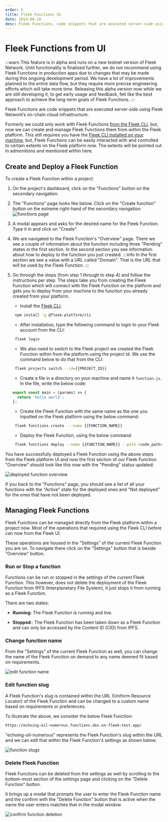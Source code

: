 ```yaml
---
order: 5
title: Fleek Functions UI
date: 2024-08-18
desc: Fleek Functions, code snippets that are executed server-side using Fleek Network's on-chain cloud infrastructure. Create your own Fleek Function from the Fleek platform.
---
```


# Fleek Functions from UI

:::warn
This feature is in alpha and runs on a new testnet version of Fleek Network. Until functionality is finalized further, we do not recommend using Fleek Functions in production apps due to
changes that may be made during this ongoing development period. We have a lot of improvements planned to the entire data flow, but they require more precise engineering efforts which will
take more time. Releasing this alpha version now while we are still developing it, to get early usage and feedback, felt like the best approach to achieve the long-term goals of Fleek
Functions.
:::

Fleek Functions are code snippets that are executed server-side using Fleek Network’s on-chain cloud infrastructure.

Formerly we could only work with Fleek Functions [from the Fleek CLI](/docs/cli/functions), but, now we can create and manage Fleek Functions them from within the Fleek platform.
This still requires you have the [Fleek CLI installed on your machine](/docs/cli/#install), but, Fleek Functions can be easily interacted with and controlled to certain extents on the Fleek platform now. The extents will be pointed out in admonitions and mentioned within here.

## Create and Deploy a Fleek Function

To create a Fleek Function within a project:

1. On the project's dashboard, click on the "Functions" button on the secondary navigation:

2. The "Functions" page looks like below. Click on the "Create function" button on the extreme right-hand of the secondary navigation:
   ![functions page](./functions-page.png)

3. A modal appears and asks for the desired name for the Fleek Function. Type it in and click on "Create".

4. We are navigated to the Fleek Function's "Overview" page. There we see a couple of information about the function including three "Pending" states in the first section. In the second section you see information about how to deploy to the function you just created.
   :::info
   In the first section we see a value with a URL called "Domain". That is the URL that will be used by the Fleek Function.
   :::

5. Go through the steps (from step 1 through to step 4) and follow the instructions per step. The steps take you from creating the Fleek Function which will connect with the Fleek Function on the platform and gets you to deploy from your machine to the function you already created from your platform.

   - Install the [Fleek CLI](/docs/cli/#install).

   ```bash
    npm install -g @fleek-platform/cli
   ```

   - After installation, type the following command to login to your Fleek account from the CLI:

   ```bash
    fleek login
   ```

   - We also need to switch to the Fleek project we created the Fleek Function within from the platform using the project Id. We use the command below to do that from the CLI:

   ```bash
    fleek projects switch --id={{PROJECT_ID}}
   ```

   - Create a file in a directory on your machine and name it `function.js`. In the file, write the below code:

   ```javascript
   export const main = (params) => {
     return 'hello world';
   };
   ```

   - Create the Fleek Function with the same name as the one you inputted on the Fleek platform using the below command:

   ```bash
    fleek functions create  --name {{FUNCTION_NAME}}
   ```

   - Deploy the Fleek Function, using the below command:

   ```bash
    fleek functions deploy --name {{FUNCTION_NAME}} --path <code_path>
   ```

You have successfully deployed a Fleek Function using the above steps from the Fleek platform UI and now the first section of our Fleek Function "Overview" should look like this now with the "Pending" status updated:

![deployed function overview](./final-deployed-function-ui.png)

If you back to the "Functions" page, you should see a list of all your functions with the "Active" state for the deployed ones and "Not deployed" for the ones that have not been deployed.

## Managing Fleek Functions

Fleek Functions can be managed directly from the Fleek platform within a project now. Most of the operations that required using the Fleek CLI before can
now from the Fleek UI.

These operations are housed in the "Settings" of the current Fleek Function you are on. To navigate there click on the "Settings" button that is beside "Overview" button.

### Run or Stop a function

Functions can be run or stopped in the settings of the current Fleek Function. This however, does not delete the deployment of the Fleek Function from IPFS (Interplanetary File System), it just stops it from running as a Fleek Function.

There are two states:

- **Running**: The Fleek Function is running and live.

- **Stopped**:: The Fleek Function has been taken down as a Fleek Function and can only be accessed by the Content ID (CID) from IPFS.

### Change function name

From the "Settings" of the current Fleek Function as well, you can change the name of the Fleek Function on demand to any name deemed fit based on requirements.

![edit function name](./edit-function-name.png)

### Edit function slug

A Fleek Function's slug is contained within the URL (Uniform Resource Locator) of the Fleek Function and can be changed to a custom name based on requirements or preferences.

To illustrate the above, we consider the below Fleek Function:

```bash
https://echoing-oil-numerous.functions.dev.on-fleek-test.app/
```

"echoing-oil-numerous" represents the Fleek Function's slug within the URL and we can edit that within the Fleek Function's settings as shown below:

![function slugs](./function-slugs.png)

### Delete Fleek Function

Fleek Functions can be deleted from the settings as well by scrolling to the bottom-most section of the settings page and clicking on the "Delete Function" button.

It brings up a modal that prompts the user to enter the Fleek Function name and the confirm with the "Delete Function" button that is active when the name the user enters matches that in the modal window.

![confirm function deletion](./confirm-delete.png)
